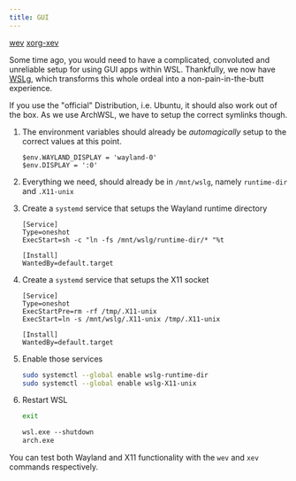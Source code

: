 ```yaml
---
title: GUI
---
```



<Card title="Optional" icon="puzzle">

[wev](https://archlinux.org/packages/extra/x86_64/wev/)
[xorg-xev](https://archlinux.org/packages/extra/x86_64/xorg-xev/)

</Card>

Some time ago, you would need to have a complicated, convoluted and unreliable setup
for using GUI apps within WSL.
Thankfully, we now have [WSLg](https://github.com/microsoft/wslg),
which transforms this whole ordeal into a non-pain-in-the-butt experience.

If you use the "official" Distribution, i.e. Ubuntu, it should also work out of the box.
As we use ArchWSL, we have to setup the correct symlinks though.

<Steps>

1.  The environment variables should already be _automagically_ setup to the correct values at this point.

    ```nu
    $env.WAYLAND_DISPLAY = 'wayland-0'
    $env.DISPLAY = ':0'
    ```

2.  Everything we need, should already be in `/mnt/wslg`, namely `runtime-dir` and `.X11-unix`

3.  Create a `systemd` service that setups the Wayland runtime directory

    ```systemd title="/etc/systemd/user/wslg-runtime-dir.service" showLineNumbers
    [Service]
    Type=oneshot
    ExecStart=sh -c "ln -fs /mnt/wslg/runtime-dir/* "%t

    [Install]
    WantedBy=default.target
    ```

4.  Create a `systemd` service that setups the X11 socket

    ```systemd title="/etc/systemd/user/wslg-X11-unix.service" showLineNumbers
    [Service]
    Type=oneshot
    ExecStartPre=rm -rf /tmp/.X11-unix
    ExecStart=ln -s /mnt/wslg/.X11-unix /tmp/.X11-unix

    [Install]
    WantedBy=default.target
    ```

5.  Enable those services

    ```sh
    sudo systemctl --global enable wslg-runtime-dir
    sudo systemctl --global enable wslg-X11-unix
    ```

6.  Restart WSL

    ```sh
    exit
    ```

    ```ps
    wsl.exe --shutdown
    arch.exe
    ```

</Steps>

<Aside type="tip">

You can test both Wayland and X11 functionality with the `wev` and `xev` commands respectively.

</Aside>
